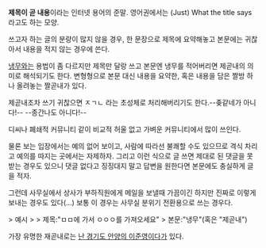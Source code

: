 '''제목이 곧 내용'''이라는 인터넷 용어의 준말. 영어권에서는 (Just) What the title says 라고도 하는 모양.

쓰고자 하는 글의 분량이 많지 않을 경우, 한 문장으로 제목에 요약해놓고 본문에는 귀찮아서 내용을 적지 않는 경우에 쓴다.

[[냉무]]와는 용법이 좀 다르지만 제목만 달랑 쓰고 본문엔 냉무를 적어버리면 제곧내의 의미로 해석되기도 한다. 변형형으로 본문 대신 내용을 요약한, 혹은 내용을 담은 짤방 하나 올려놓는 짤곧내가 있다.

제곧내조차 쓰기 귀찮으면 ㅈㄱㄴ 라는 초성체로 처리해버리기도 한다.--좆같네가 아니다!-- --종간나도 아니다!--

디씨나 폐쇄적 커뮤니티 같이 비교적 허울 없고 가벼운 커뮤니티에서 많이 쓰인다.

물론 보는 입장에서는 예의 없어 보이고, 사람에 따라선 불쾌할 수도 있으므로 격식 차리고 예의를 따지는 곳에서는 자제하자. 그리고 이런 식으로 글 쓰면 제대로 된 댓글을 못 받는 경우도 있으니 댓글 없다고 징징대지 말고 답변을 원한다면 본문에도 충실하게 글을 적자.

그런데 사무실에서 상사가 부하직원에게 메일을 보낼때 가끔이긴 하지만 진짜로 이렇게 보내는 경우도 있다(...) 보통 이 경우는 사무실 분위기 전환용으로 쓰는 경우다.

> 예시
>  
> 제목:"ㅁㅁ에 가서 ㅇㅇㅇ를 가져오세요"
> 본문:"냉무"(혹은 "제곧내")

가장 유명한 재곧내로는 [[난 경기도 안양의 이준영이다]]가 있다.
